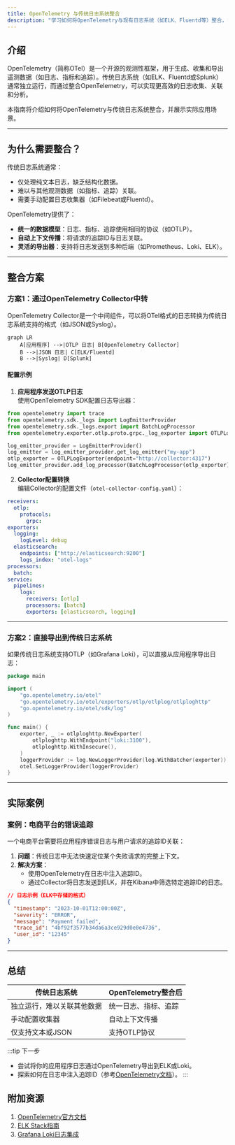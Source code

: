 ```yaml
---
title: OpenTelemetry 与传统日志系统整合
description: "学习如何将OpenTelemetry与现有日志系统（如ELK、Fluentd等）整合，实现统一的日志收集与分析流程。"
---
```


## 介绍

OpenTelemetry（简称OTel）是一个开源的观测性框架，用于生成、收集和导出遥测数据（如日志、指标和追踪）。传统日志系统（如ELK、Fluentd或Splunk）通常独立运行，而通过整合OpenTelemetry，可以实现更高效的日志收集、关联和分析。

本指南将介绍如何将OpenTelemetry与传统日志系统整合，并展示实际应用场景。

---

## 为什么需要整合？

传统日志系统通常：
- 仅处理纯文本日志，缺乏结构化数据。
- 难以与其他观测数据（如指标、追踪）关联。
- 需要手动配置日志收集器（如Filebeat或Fluentd）。

OpenTelemetry提供了：
- **统一的数据模型**：日志、指标、追踪使用相同的协议（如OTLP）。
- **自动上下文传播**：将请求的追踪ID与日志关联。
- **灵活的导出器**：支持将日志发送到多种后端（如Prometheus、Loki、ELK）。

---

## 整合方案

### 方案1：通过OpenTelemetry Collector中转

OpenTelemetry Collector是一个中间组件，可以将OTel格式的日志转换为传统日志系统支持的格式（如JSON或Syslog）。

```mermaid
graph LR
    A[应用程序] -->|OTLP 日志| B[OpenTelemetry Collector]
    B -->|JSON 日志| C[ELK/Fluentd]
    B -->|Syslog| D[Splunk]
```

#### 配置示例

1. **应用程序发送OTLP日志**  
   使用OpenTelemetry SDK配置日志导出器：

```python
from opentelemetry import trace
from opentelemetry.sdk._logs import LogEmitterProvider
from opentelemetry.sdk._logs.export import BatchLogProcessor
from opentelemetry.exporter.otlp.proto.grpc._log_exporter import OTLPLogExporter

log_emitter_provider = LogEmitterProvider()
log_emitter = log_emitter_provider.get_log_emitter("my-app")
otlp_exporter = OTLPLogExporter(endpoint="http://collector:4317")
log_emitter_provider.add_log_processor(BatchLogProcessor(otlp_exporter))
```

2. **Collector配置转换**  
   编辑Collector的配置文件（`otel-collector-config.yaml`）：

```yaml
receivers:
  otlp:
    protocols:
      grpc:
exporters:
  logging:
    logLevel: debug
  elasticsearch:
    endpoints: ["http://elasticsearch:9200"]
    logs_index: "otel-logs"
processors:
  batch:
service:
  pipelines:
    logs:
      receivers: [otlp]
      processors: [batch]
      exporters: [elasticsearch, logging]
```

---

### 方案2：直接导出到传统日志系统

如果传统日志系统支持OTLP（如Grafana Loki），可以直接从应用程序导出日志：

```go
package main

import (
	"go.opentelemetry.io/otel"
	"go.opentelemetry.io/otel/exporters/otlp/otlplog/otlploghttp"
	"go.opentelemetry.io/otel/sdk/log"
)

func main() {
	exporter, _ := otlploghttp.NewExporter(
		otlploghttp.WithEndpoint("loki:3100"),
		otlploghttp.WithInsecure(),
	)
	loggerProvider := log.NewLoggerProvider(log.WithBatcher(exporter))
	otel.SetLoggerProvider(loggerProvider)
}
```

---

## 实际案例

### 案例：电商平台的错误追踪

一个电商平台需要将应用程序错误日志与用户请求的追踪ID关联：

1. **问题**：传统日志中无法快速定位某个失败请求的完整上下文。
2. **解决方案**：  
   - 使用OpenTelemetry在日志中注入追踪ID。
   - 通过Collector将日志发送到ELK，并在Kibana中筛选特定追踪ID的日志。

```json
// 日志示例（ELK中存储的格式）
{
  "timestamp": "2023-10-01T12:00:00Z",
  "severity": "ERROR",
  "message": "Payment failed",
  "trace_id": "4bf92f3577b34da6a3ce929d0e0e4736",
  "user_id": "12345"
}
```

---

## 总结

| 传统日志系统 | OpenTelemetry整合后 |
|--------------|---------------------|
| 独立运行，难以关联其他数据 | 统一日志、指标、追踪 |
| 手动配置收集器 | 自动上下文传播 |
| 仅支持文本或JSON | 支持OTLP协议 |

:::tip 下一步
- 尝试将你的应用程序日志通过OpenTelemetry导出到ELK或Loki。
- 探索如何在日志中注入追踪ID（参考[OpenTelemetry文档](https://opentelemetry.io/docs/)）。
:::

## 附加资源

1. [OpenTelemetry官方文档](https://opentelemetry.io/docs/)
2. [ELK Stack指南](https://www.elastic.co/guide/index.html)
3. [Grafana Loki日志集成](https://grafana.com/docs/loki/latest/)